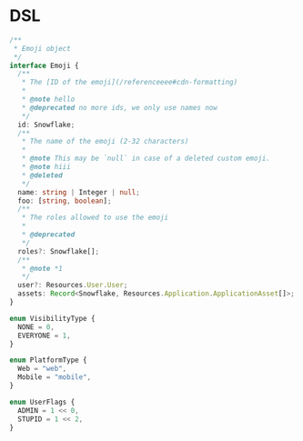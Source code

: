 # DSL

```ts pmo
/**
 * Emoji object
 */
interface Emoji {
  /**
   * The [ID of the emoji](/referenceeee#cdn-formatting)
   *
   * @note hello
   * @deprecated no more ids, we only use names now
   */
  id: Snowflake;
  /**
   * The name of the emoji (2-32 characters)
   *
   * @note This may be `null` in case of a deleted custom emoji.
   * @note hiii
   * @deleted
   */
  name: string | Integer | null;
  foo: [string, boolean];
  /**
   * The roles allowed to use the emoji
   *
   * @deprecated
   */
  roles?: Snowflake[];
  /**
   * @note *1
   */
  user?: Resources.User.User;
  assets: Record<Snowflake, Resources.Application.ApplicationAsset[]>;
}

enum VisibilityType {
  NONE = 0,
  EVERYONE = 1,
}

enum PlatformType {
  Web = "web",
  Mobile = "mobile",
}

enum UserFlags {
  ADMIN = 1 << 0,
  STUPID = 1 << 2,
}
```
